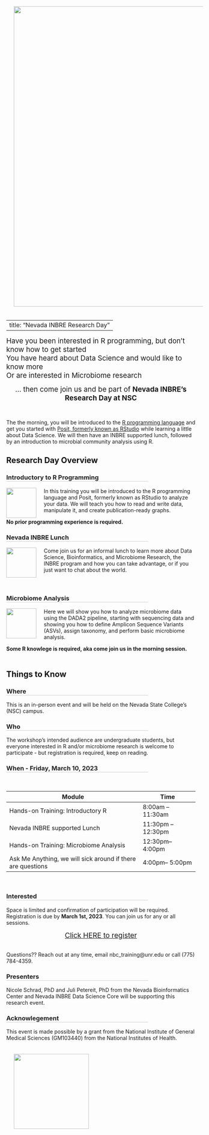 

<style><!--Page specific style-->
  h1 {color: #000}
  h2 {color: #111}
  h3 {color: #222; border-bottom: 1px solid #ccc; width: 75%;}
  h4 {color: #666}
  .top {color: #ccc; display: inline-block; padding: 25px 0px 5px 0px;}
</style>

<img src="media/img/NSC_ResearchDay_2023-03_banner.png" style="width: 800px; float: top; margin: 20px 20px 20px 20px;">

---
title: "Nevada INBRE Research Day"
---

<!-- [Flyer](research_day_pdf.html) -->

<span style="font-size: 14pt;">Have you been interested in R programming, but don't know how to get started </span><br>
<span style="font-size: 14pt;">You have heard about Data Science and would like to know more</span><br>
<span style="font-size: 14pt;">Or are interested in Microbiome research </span><br>

<div style="text-align: center"><span style="font-size: 14pt;">... then come join us and be part of **Nevada INBRE's Research Day at NSC** </span></div><br>

The the morning, you will be introduced to the <a href="https://www.r-project.org/">R programming language</a> and get you started with <a href="https://posit.co/downloads/">Posit, formerly known as RStudio</a> while learning a little about Data Science. We will then have an INBRE supported lunch, followed by an introduction to microbial community analysis using R. 

## Research Day Overview

### Introductory to R Programming

<img src="media/img/icon_coding.png" style="width: 80px; float: left; margin: 0px 20px 0px 0px;"> In this training you will be introduced to the R programming language and Posit, formerly known as RStudio to analyze your data. We will teach you how to read and write data, manipulate it, and create publication-ready graphs.

**No prior programming experience is required.** <br>

### Nevada INBRE Lunch

<img src="media/img/icon_lunch.png" style="width: 80px; float: left; margin: 0px 20px 0px 0px;"> Come join us for an informal lunch to learn more about Data Science, Bioinformatics, and Microbiome Research, the INBRE program and how you can take advantage, or if you just want to chat about the world. 
<br>
<br>
<br>

### Microbiome Analysis

<img src="media/img/icon_analysis.png" style="width: 80px; float: left; margin: 0px 20px 0px 0px;"> Here we will show you how to analyze microbiome data using the DADA2 pipeline, starting with sequencing data and showing you how to define Amplicon Sequence Variants (ASVs), assign taxonomy, and perform basic microbiome analysis. 

**Some R knowlege is required, aka come join us in the morning session.** 
<br>
<br>

## Things to Know

### Where
This is an in-person event and will be held on the Nevada State College’s (NSC) campus. 
<br>

### Who
The workshop’s intended audience are undergraduate students, but everyone interested in R and/or microbiome research is welcome to participate - but registration is required, keep on reading. 
<br>

### When - **Friday, March 10, 2023**

<br>
<table class="tg">
<thead>
  <tr>
    <th>Module</th>
    <th>Time</th>
  </tr>
</thead>
<tbody>
  <tr>
    <td>Hands-on Training: Introductory R</td>
    <td>8:00am – 11:30am</td>
  </tr>
    <tr>
    <td>Nevada INBRE supported Lunch</td>
    <td>11:30pm – 12:30pm</td>
  </tr>
    <tr>
    <td>Hands-on Training: Microbiome Analysis</td>
    <td>12:30pm– 4:00pm</td>
  </tr>
  <tr>
    <td>Ask Me Anything, we will sick around if there are questions</td>
    <td>4:00pm– 5:00pm</td>
  </tr>
</tbody>
</table>
<br> 

### Interested
Space is limited and confirmation of participation will be required. Registration is due by **March 1st, 2023**. You can join us for any or all sessions. 

<div style="text-align: center"><span style="font-size: 14pt;"><a href="https://nvideaoffice.formstack.com/forms/nsc_researchday">Click HERE to register</a> </span></div>

<br>
Questions?? Reach out at any time, email nbc_training@unr.edu or call (775) 784-4359.

### Presenters
Nicole Schrad, PhD and Juli Petereit, PhD from the Nevada Bioinformatics Center and Nevada INBRE Data Science Core will be supporting this research event. 

### Acknowlegement
This event is made possible by a grant from the National Institute of General Medical Sciences (GM103440) from the National Institutes of Health. 

<img src="media/img/NVINBRE-logo.jpg" style="width: 200px; float: center; margin: 20px 20px 20px 20px;"> 
